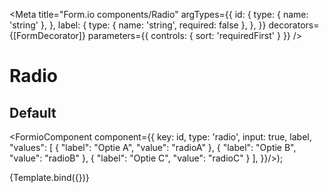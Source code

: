
<Meta
  title="Form.io components/Radio"
  argTypes={{
    id: {
      type: { name: 'string' },
    },
    label: {
      type: { name: 'string', required: false },
    },
  }}
  decorators={[FormDecorator]}
  parameters={{
    controls: { sort: 'requiredFirst' }
  }}
/>

# Radio

## Default

  <FormioComponent component={{
      key: id,
      type: 'radio',
      input: true,
      label,
      "values": [
          {
              "label": "Optie A",
              "value": "radioA"
          },
          {
              "label": "Optie B",
              "value": "radioB"
          },
          {
              "label": "Optie C",
              "value": "radioC"
          }
      ],
}}/>);

<Canvas>
  <Story name="Default" args={{ id: 'option', label: 'Welke optie is het meest onduidelijk?'}}>
    {Template.bind({})}
  </Story>
</Canvas>

<Props story="Default" />
